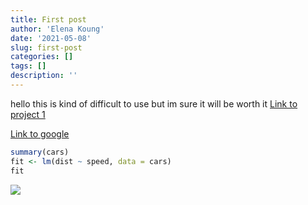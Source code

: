 ```yaml
---
title: First post
author: 'Elena Koung'
date: '2021-05-08'
slug: first-post
categories: []
tags: []
description: ''
---
```

hello this is kind of difficult to use but im sure it will be worth it
[Link to project 1](/project/project1/)

[Link to google](https://www.google.com)

```r
summary(cars)
fit <- lm(dist ~ speed, data = cars)
fit
```

![](/post/2021-05-08-first-post_files/TOFU3.png)